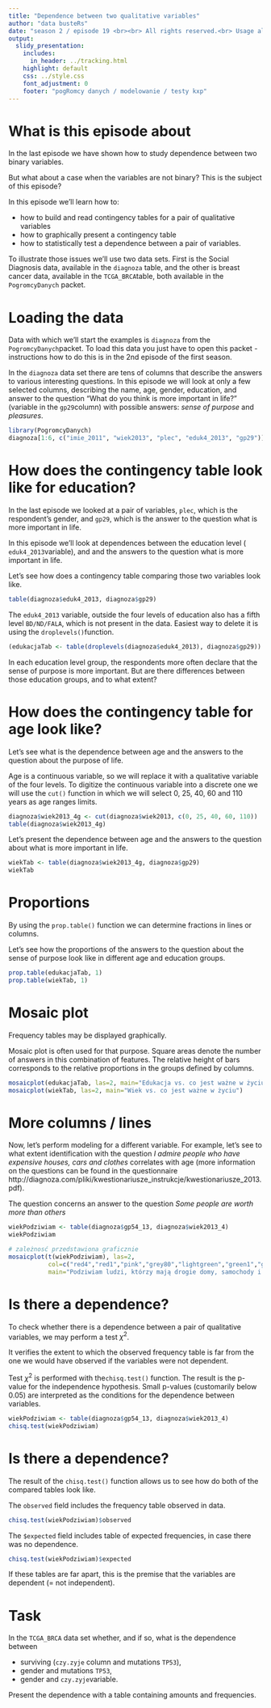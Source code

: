 ```yaml
---
title: "Dependence between two qualitative variables"
author: "data busteRs"
date: "season 2 / episode 19 <br><br> All rights reserved.<br> Usage allowed only with the author's permission.   <br><br><br><br> Press `A` to turn slides into full text.  <br> Press `T` to show Table of Contents. "
output:
  slidy_presentation:
    includes:
      in_header: ../tracking.html
    highlight: default
    css: ../style.css
    font_adjustment: 0
    footer: "pogRomcy danych / modelowanie / testy kxp"
---
```


# What is this episode about

In the last episode we have shown how to study dependence between two binary variables. 

But what about a case when the variables are not binary? This is the subject of this episode?

In this episode we'll learn how to:

- how to build and read contingency tables for a pair of qualitative variables
- how to graphically present a contingency table
- how to statistically test a dependence between a pair of variables.

To illustrate those issues we'll use two data sets. First is the Social Diagnosis data, available in the  `diagnoza` table, and the other is breast cancer data, available in the `TCGA_BRCA`table, both available in the `PogromcyDanych` packet.


# Loading the data

Data with which we'll start the examples is `diagnoza` from the `PogromcyDanych`packet. To load this data you just have to open this packet - instructions how to do this is in the 2nd episode of the first season.

In the  `diagnoza` data set there are tens of columns that describe the answers to various interesting questions. In this episode we will look at only a few selected columns, describing the name, age, gender, education, and answer to the question "What do you think is more important in life?" (variable in the  `gp29`column) with possible answers: *sense of purpose* and *pleasures*.

```r
library(PogromcyDanych)
diagnoza[1:6, c("imie_2011", "wiek2013", "plec", "eduk4_2013", "gp29")]
```

# How does the contingency table look like for education?

In the last episode we looked at a pair of variables,  `plec`, which is the respondent's gender, and  `gp29`, which is the answer to the question what is more important in life.
 
In this episode we'll look at dependences between the education level ( `eduk4_2013`variable), and and the answers to the question what is more important in life.

Let's see how does a contingency table comparing those two variables look like.
 
```r
table(diagnoza$eduk4_2013, diagnoza$gp29)
```

The `eduk4_2013` variable, outside the four levels of education also has a fifth level  `BD/ND/FALA`, which is not present in the data. Easiest way to delete it is using the `droplevels()`function.

```r
(edukacjaTab <- table(droplevels(diagnoza$eduk4_2013), diagnoza$gp29))
```

In each education level group, the respondents more often declare that the sense of purpose is more important. But are there differences between those education groups, and to what extent?

# How does the contingency table for age look like?

Let's see what is the dependence between age and the answers to the question about the purpose of life.

Age is a continuous variable, so we will replace it with a qualitative variable of the four levels. To digitize the continuous variable into a discrete one we will use the  `cut()` function in which we will select 0, 25, 40, 60 and 110 years as age ranges limits.
 
```r
diagnoza$wiek2013_4g <- cut(diagnoza$wiek2013, c(0, 25, 40, 60, 110))
table(diagnoza$wiek2013_4g)
```

Let's present the dependence between age and the answers to the question about what is more important in life.

```r
wiekTab <- table(diagnoza$wiek2013_4g, diagnoza$gp29)
wiekTab
```

# Proportions

By using the  `prop.table()` function we can determine fractions in lines or columns.

Let's see how the proportions of the answers to the question about the sense of purpose look like in different age and education groups.

```r
prop.table(edukacjaTab, 1)
prop.table(wiekTab, 1)
```

# Mosaic plot

Frequency tables may be displayed graphically.

Mosaic plot is often used for that purpose. Square areas denote the number of answers in this combination of features. The relative height of bars corresponds to the relative proportions in the groups defined by columns.

```r
mosaicplot(edukacjaTab, las=2, main="Edukacja vs. co jest ważne w życiu")
mosaicplot(wiekTab, las=2, main="Wiek vs. co jest ważne w życiu")
```

# More columns / lines

Now, let's perform modeling for a different variable. For example, let's see to what extent identification with the question *I admire people who have expensive houses, cars and clothes* correlates with age (more information on the questions can be found in the questionnaire http://diagnoza.com/pliki/kwestionariusze_instrukcje/kwestionariusze_2013.pdf).

The question concerns an answer to the question  *Some people are worth more than others*

```r
wiekPodziwiam <- table(diagnoza$gp54_13, diagnoza$wiek2013_4)
wiekPodziwiam

# zależnosć przedstawiona graficznie
mosaicplot(t(wiekPodziwiam), las=2,
           col=c("red4","red1","pink","grey80","lightgreen","green1","green4"),
           main="Podziwiam ludzi, którzy mają drogie domy, samochody i ubrania")
```

# Is there a dependence?

To check whether there is a dependence between a pair of qualitative variables, we may perform a test $\chi^2$.

It verifies the extent to which the observed frequency table is far from the one we would have observed if the variables were not dependent.

Test $\chi^2$ is performed with the`chisq.test()` function. The result is the p-value for the independence hypothesis. Small p-values (customarily below 0.05) are interpreted as the conditions for the dependence between variables.

```r
wiekPodziwiam <- table(diagnoza$gp54_13, diagnoza$wiek2013_4)
chisq.test(wiekPodziwiam)
```

# Is there a dependence?

The result of the  `chisq.test()` function allows us to see how do both of the compared tables look like.

The `observed` field includes the frequency table observed in data.

```r
chisq.test(wiekPodziwiam)$observed
```

The `$expected` field includes table of expected frequencies, in case there was no dependence.

```r
chisq.test(wiekPodziwiam)$expected
```

If these tables are far apart, this is the premise that the variables are dependent (= not independent).

# Task

In the  `TCGA_BRCA` data set whether, and if so, what is the dependence between 

+ surviving (`czy.zyje` column and mutations `TP53`),
+ gender and mutations  `TP53`,
+ gender and `czy.zyje`variable.

Present the dependence with a table containing amounts and frequencies.



